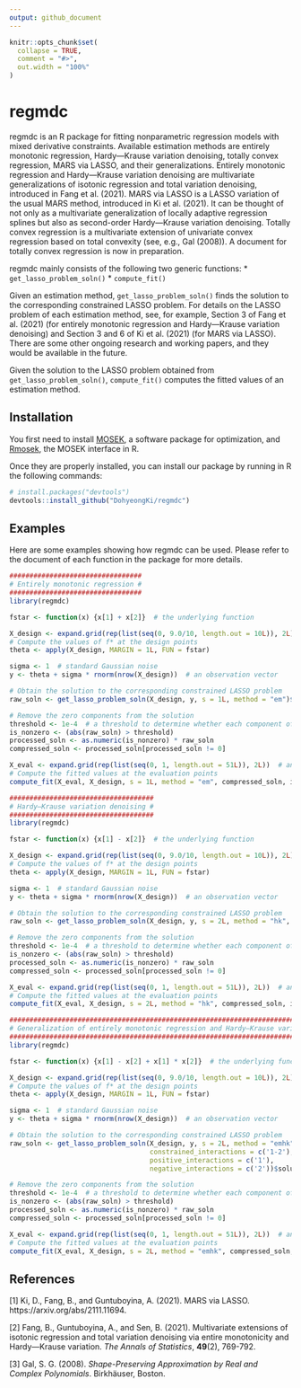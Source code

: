 ```yaml
---
output: github_document
---
```


<!-- README.md is generated from README.Rmd. Please edit that file -->

```r
knitr::opts_chunk$set(
  collapse = TRUE,
  comment = "#>",
  out.width = "100%"
)
```

# regmdc

<!-- badges: start -->
<!-- badges: end -->

regmdc is an R package for fitting nonparametric regression models with mixed 
derivative constraints. Available estimation methods are entirely monotonic 
regression, Hardy—Krause variation denoising, totally convex regression, MARS 
via LASSO, and their generalizations. Entirely monotonic regression and 
Hardy—Krause variation denoising are multivariate generalizations of isotonic 
regression and total variation denoising, introduced in Fang et al. (2021). 
MARS via LASSO is a LASSO variation of the usual MARS method, introduced in 
Ki et al. (2021). It can be thought of not only as a multivariate 
generalization of locally adaptive regression splines but also as second-order 
Hardy—Krause variation denoising. Totally convex regression is a multivariate 
extension of univariate convex regression based on total convexity (see, e.g., 
Gal (2008)). A document for totally convex regression is now in preparation. 

regmdc mainly consists of the following two generic functions:
* `get_lasso_problem_soln()`
* `compute_fit()`

Given an estimation method, `get_lasso_problem_soln()` finds the solution to the 
corresponding constrained LASSO problem. For details on the LASSO problem of 
each estimation method, see, for example, Section 3 of Fang et al. (2021) (for 
entirely monotonic regression and Hardy—Krause variation denoising) and 
Section 3 and 6 of Ki et al. (2021) (for MARS via LASSO). There are some other 
ongoing research and working papers, and they would be available in the future.

Given the solution to the LASSO problem obtained from `get_lasso_problem_soln()`, 
`compute_fit()` computes the fitted values of an estimation method.


## Installation

You first need to install [MOSEK](https://docs.mosek.com/latest/install/installation.html), 
a software package for optimization, and  
[Rmosek](https://docs.mosek.com/latest/rmosek/install-interface.html), the MOSEK 
interface in R.

Once they are properly installed, you can install our package by running in R 
the following commands:

```r
# install.packages("devtools")
devtools::install_github("DohyeongKi/regmdc")
```


## Examples

Here are some examples showing how regmdc can be used. Please refer to the 
document of each function in the package for more details.

```r
################################# 
# Entirely monotonic regression #
#################################
library(regmdc)

fstar <- function(x) {x[1] + x[2]}  # the underlying function

X_design <- expand.grid(rep(list(seq(0, 9.0/10, length.out = 10L)), 2L))  # a design matrix
# Compute the values of f* at the design points
theta <- apply(X_design, MARGIN = 1L, FUN = fstar)

sigma <- 1  # standard Gaussian noise
y <- theta + sigma * rnorm(nrow(X_design))  # an observation vector

# Obtain the solution to the corresponding constrained LASSO problem
raw_soln <- get_lasso_problem_soln(X_design, y, s = 1L, method = "em")$solution

# Remove the zero components from the solution
threshold <- 1e-4  # a threshold to determine whether each component of the solution is zero
is_nonzero <- (abs(raw_soln) > threshold)
processed_soln <- as.numeric(is_nonzero) * raw_soln
compressed_soln <- processed_soln[processed_soln != 0]

X_eval <- expand.grid(rep(list(seq(0, 1, length.out = 51L)), 2L))  # an evaluation matrix
# Compute the fitted values at the evaluation points
compute_fit(X_eval, X_design, s = 1L, method = "em", compressed_soln, is_nonzero)
```

```r
#################################### 
# Hardy—Krause variation denoising #
####################################
library(regmdc)

fstar <- function(x) {x[1] - x[2]}  # the underlying function

X_design <- expand.grid(rep(list(seq(0, 9.0/10, length.out = 10L)), 2L))  # a design matrix
# Compute the values of f* at the design points
theta <- apply(X_design, MARGIN = 1L, FUN = fstar)

sigma <- 1  # standard Gaussian noise
y <- theta + sigma * rnorm(nrow(X_design))  # an observation vector

# Obtain the solution to the corresponding constrained LASSO problem
raw_soln <- get_lasso_problem_soln(X_design, y, s = 2L, method = "hk", V = 2)$solution

# Remove the zero components from the solution
threshold <- 1e-4  # a threshold to determine whether each component of the solution is zero
is_nonzero <- (abs(raw_soln) > threshold)
processed_soln <- as.numeric(is_nonzero) * raw_soln
compressed_soln <- processed_soln[processed_soln != 0]

X_eval <- expand.grid(rep(list(seq(0, 1, length.out = 51L)), 2L))  # an evaluation matrix
# Compute the fitted values at the evaluation points
compute_fit(X_eval, X_design, s = 2L, method = "hk", compressed_soln, is_nonzero)
```

```r
######################################################################################## 
# Generalization of entirely monotonic regression and Hardy—Krause variation denoising #
########################################################################################
library(regmdc)

fstar <- function(x) {x[1] - x[2] + x[1] * x[2]}  # the underlying function

X_design <- expand.grid(rep(list(seq(0, 9.0/10, length.out = 10L)), 2L))  # a design matrix
# Compute the values of f* at the design points
theta <- apply(X_design, MARGIN = 1L, FUN = fstar)

sigma <- 1  # standard Gaussian noise
y <- theta + sigma * rnorm(nrow(X_design))  # an observation vector

# Obtain the solution to the corresponding constrained LASSO problem
raw_soln <- get_lasso_problem_soln(X_design, y, s = 2L, method = "emhk", V = 1,
                                   constrained_interactions = c('1-2'),
                                   positive_interactions = c('1'),
                                   negative_interactions = c('2'))$solution

# Remove the zero components from the solution
threshold <- 1e-4  # a threshold to determine whether each component of the solution is zero
is_nonzero <- (abs(raw_soln) > threshold)
processed_soln <- as.numeric(is_nonzero) * raw_soln
compressed_soln <- processed_soln[processed_soln != 0]

X_eval <- expand.grid(rep(list(seq(0, 1, length.out = 51L)), 2L))  # an evaluation matrix
# Compute the fitted values at the evaluation points
compute_fit(X_eval, X_design, s = 2L, method = "emhk", compressed_soln, is_nonzero)
```


## References

[1] Ki, D., Fang, B., and Guntuboyina, A. (2021). MARS via LASSO. 
https://arxiv.org/abs/2111.11694.

[2] Fang, B., Guntuboyina, A., and Sen, B. (2021). Multivariate extensions of 
isotonic regression and total variation denoising via entire monotonicity and 
Hardy—Krause variation. *The Annals of Statistics*, **49**(2), 769-792.

[3] Gal, S. G. (2008). *Shape-Preserving Approximation by Real and Complex Polynomials*. 
Birkhäuser, Boston.
